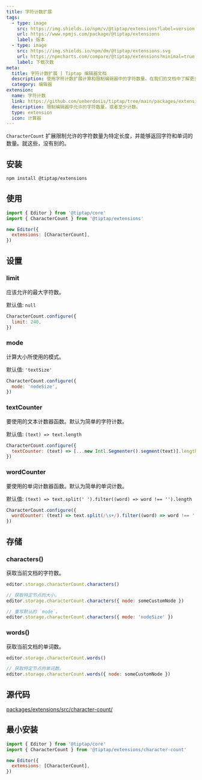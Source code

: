 ```yaml
---
title: 字符计数扩展
tags:
  - type: image
    src: https://img.shields.io/npm/v/@tiptap/extensions?label=version
    url: https://www.npmjs.com/package/@tiptap/extensions
    label: 版本
  - type: image
    src: https://img.shields.io/npm/dm/@tiptap/extensions.svg
    url: https://npmcharts.com/compare/@tiptap/extensions?minimal=true
    label: 下载次数
meta:
  title: 字符计数扩展 | Tiptap 编辑器文档
  description: 使用字符计数扩展计算和限制编辑器中的字符数量。在我们的文档中了解更多信息！
  category: 编辑器
extension:
  name: 字符计数
  link: https://github.com/ueberdosis/tiptap/tree/main/packages/extensions
  description: 限制编辑器中允许的字符数量，或者至少计数。
  type: extension
  icon: 计算器
---
```



`CharacterCount` 扩展限制允许的字符数量为特定长度，并能够返回字符和单词的数量。就这些，没有别的。

<CodeDemo path="/Extensions/CharacterCount" />

## 安装

```bash
npm install @tiptap/extensions
```

## 使用

```js
import { Editor } from '@tiptap/core'
import { CharacterCount } from '@tiptap/extensions'

new Editor({
  extensions: [CharacterCount],
})
```

## 设置

### limit

应该允许的最大字符数。

默认值: `null`

```js
CharacterCount.configure({
  limit: 240,
})
```

### mode

计算大小所使用的模式。

默认值: `'textSize'`

```js
CharacterCount.configure({
  mode: 'nodeSize',
})
```

### textCounter

要使用的文本计数器函数。默认为简单的字符计数。

默认值: `(text) => text.length`

```js
CharacterCount.configure({
  textCounter: (text) => [...new Intl.Segmenter().segment(text)].length,
})
```

### wordCounter

要使用的单词计数器函数。默认为简单的单词计数。

默认值: `(text) => text.split(' ').filter((word) => word !== '').length`

```js
CharacterCount.configure({
  wordCounter: (text) => text.split(/\s+/).filter((word) => word !== '').length,
})
```

## 存储

### characters()

获取当前文档的字符数。

```js
editor.storage.characterCount.characters()

// 获取特定节点的大小。
editor.storage.characterCount.characters({ node: someCustomNode })

// 重写默认的 `mode`。
editor.storage.characterCount.characters({ mode: 'nodeSize' })
```

### words()

获取当前文档的单词数。

```js
editor.storage.characterCount.words()

// 获取特定节点的单词数。
editor.storage.characterCount.words({ node: someCustomNode })
```

## 源代码

[packages/extensions/src/character-count/](https://github.com/ueberdosis/tiptap/blob/main/packages/extensions/src/character-count/)

## 最小安装

```js
import { Editor } from '@tiptap/core'
import { CharacterCount } from '@tiptap/extensions/character-count'

new Editor({
  extensions: [CharacterCount],
})
```